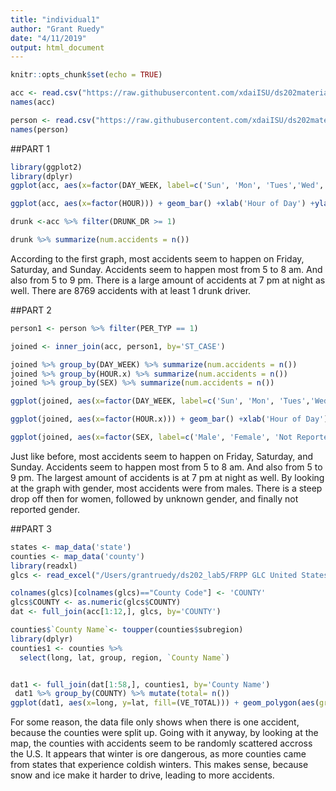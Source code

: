```yaml
---
title: "individual1"
author: "Grant Ruedy"
date: "4/11/2019"
output: html_document
---
```


```r
knitr::opts_chunk$set(echo = TRUE)
```

```r
acc <- read.csv("https://raw.githubusercontent.com/xdaiISU/ds202materials/master/hwlabs/fars2017/accident.csv", stringsAsFactors = FALSE)
names(acc)

person <- read.csv("https://raw.githubusercontent.com/xdaiISU/ds202materials/master/hwlabs/fars2017/person.csv", stringsAsFactors = FALSE)
names(person)
```

##PART 1
```r
library(ggplot2)
library(dplyr)
ggplot(acc, aes(x=factor(DAY_WEEK, label=c('Sun', 'Mon', 'Tues','Wed', 'Thurs','Fri', 'Sat')))) + geom_bar() + xlab('Day of the Week') + ylab('Number of accidents')

ggplot(acc, aes(x=factor(HOUR))) + geom_bar() +xlab('Hour of Day') +ylab('Number of accidents')

drunk <-acc %>% filter(DRUNK_DR >= 1)

drunk %>% summarize(num.accidents = n())
```

According to the first graph, most accidents seem to happen on Friday, Saturday, and Sunday. Accidents seem to happen most from 5 to 8 am. And also from 5 to 9 pm. There is a large amount of accidents at 7 pm at night as well. There are 8769	accidents with at least 1 drunk driver.


##PART 2
```r
person1 <- person %>% filter(PER_TYP == 1)

joined <- inner_join(acc, person1, by='ST_CASE')

joined %>% group_by(DAY_WEEK) %>% summarize(num.accidents = n())
joined %>% group_by(HOUR.x) %>% summarize(num.accidents = n())
joined %>% group_by(SEX) %>% summarize(num.accidents = n())

ggplot(joined, aes(x=factor(DAY_WEEK, label=c('Sun', 'Mon', 'Tues','Wed','Thurs','Fri', 'Sat')))) + geom_bar() + xlab('Day of the Week') + ylab('Number of accidents')

ggplot(joined, aes(x=factor(HOUR.x))) + geom_bar() +xlab('Hour of Day') +ylab('Number of accidents')

ggplot(joined, aes(x=factor(SEX, label=c('Male', 'Female', 'Not Reported','Unknown')))) + geom_bar() +xlab('Gender') +ylab('Number of accidents')

```

Just like before, most accidents seem to happen on Friday, Saturday, and Sunday. Accidents seem to happen most from 5 to 8 am. And also from 5 to 9 pm. The largest amount of accidents is at 7 pm at night as well. By looking at the graph with gender, most accidents were from males. There is a steep drop off then for women, followed by unknown gender, and finally not reported gender.


##PART 3
```r
states <- map_data('state')
counties <- map_data('county')
library(readxl)
glcs <- read_excel("/Users/grantruedy/ds202_lab5/FRPP GLC United States.xlsx", skip=1)

colnames(glcs)[colnames(glcs)=="County Code"] <- 'COUNTY'
glcs$COUNTY <- as.numeric(glcs$COUNTY)
dat <- full_join(acc[1:12,], glcs, by='COUNTY')

counties$`County Name`<- toupper(counties$subregion)
library(dplyr)
counties1 <- counties %>%
  select(long, lat, group, region, `County Name`)


dat1 <- full_join(dat[1:58,], counties1, by='County Name')
 dat1 %>% group_by(COUNTY) %>% mutate(total= n())
ggplot(dat1, aes(x=long, y=lat, fill=(VE_TOTAL))) + geom_polygon(aes(group=group))

```

For some reason, the data file only shows when there is one accident, because the counties were split up. Going with it anyway, by looking at the map, the counties with accidents seem to be randomly scattered accross the U.S. It appears that winter is ore dangerous, as more counties came from states that experience coldish winters. This makes sense, because snow and ice make it harder to drive, leading to more accidents.
